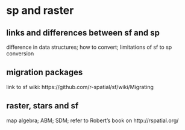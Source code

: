 # sp and raster 

## links and differences between sf and sp

difference in data structures; how to convert; limitations of sf to sp conversion

## migration packages

link to sf wiki: https://github.com/r-spatial/sf/wiki/Migrating

## raster, stars and sf

map algebra; ABM; SDM; refer to Robert's book on http://rspatial.org/
